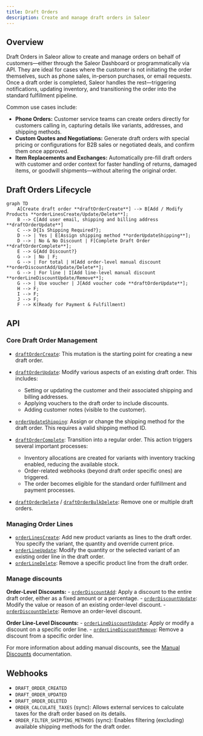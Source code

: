 ```yaml
---
title: Draft Orders
description: Create and manage draft orders in Saleor
---
```


## Overview

Draft Orders in Saleor allow to create and manage orders on behalf of customers—either 
through the Saleor Dashboard or programmatically via API. 
They are ideal for cases where the customer is not initiating the order themselves, 
such as phone sales, in-person purchases, or email requests. 
Once a draft order is completed, Saleor handles the rest—triggering notifications, 
updating inventory, and transitioning the order into the standard fulfillment pipeline.

Common use cases include:

- **Phone Orders:** Customer service teams can create orders directly for customers calling in, 
capturing details like variants, addresses, and shipping methods.
- **Custom Quotes and Negotiations:** Generate draft orders with special pricing or 
configurations for B2B sales or negotiated deals, and confirm them once approved.
- **Item Replacements and Exchanges:** Automatically pre-fill draft orders with customer 
and order context for faster handling of returns, damaged items, or goodwill shipments—without altering the original order.

## Draft Orders Lifecycle
```mermaid
graph TD
    A[Create draft order **draftOrderCreate**] --> B[Add / Modify Products **orderLinesCreate/Update/Delete**];
    B --> C[Add user email, shipping and billing address **draftOrderUpdate**]
    C --> D{Is Shipping Required?};
    D --> | Yes | E[Assign shipping method **orderUpdateShipping**];
    D --> | No & No Discount | F[Complete Draft Order **draftOrderComplete**];
    E --> G{Add Discount?}
    G --> | No | F;
    G --> | For total | H[Add order-level manual discount **orderDiscountAdd/Update/Delete**];
    G --> | For line | I[Add line-level manual discount **orderLineDiscountUpdate/Remove**];
    G --> | Use voucher | J[Add voucher code **draftOrderUpdate**];
    H --> F;
    I --> F;
    J --> F;
    F --> K(Ready for Payment & Fulfillment)
```
## API
### Core Draft Order Management

- [`draftOrderCreate`](/api-reference/orders/mutations/draft-order-create): 
This mutation is the starting point for creating a new draft order.

- [`draftOrderUpdate`](/api-reference/orders/mutations/draft-order-update): Modify various 
aspects of an existing draft order. This includes:
    - Setting or updating the customer and their associated shipping and billing addresses.
    - Applying vouchers to the draft order to include discounts.
    -  Adding customer notes (visible to the customer).

- [`orderUpdateShipping`](/api-reference/orders/mutations/order-update-shipping): 
Assign or change the shipping method for the draft order. This requires a valid shipping method ID.

- [`draftOrderComplete`](/api-reference/orders/mutations/draft-order-complete): 
Transition into a regular order. This action triggers several important processes:
    - Inventory allocations are created for variants with inventory tracking enabled, 
    reducing the available stock.
    - Order-related webhooks (beyond draft order specific ones) are triggered.
    - The order becomes eligible for the standard order fulfillment and payment processes.

- [`draftOrderDelete`](/api-reference/orders/mutations/draft-order-delete) / [`draftOrderBulkDelete`](/api-reference/orders/mutations/draft-order-bulk-delete): 
Remove one or multiple draft orders.

### Managing Order Lines

- [`orderLinesCreate`](/api-reference/orders/mutations/order-lines-create): 
Add new product variants as lines to the draft order. You specify the variant, the quantity and override current price.
- [`orderLineUpdate`](/api-reference/orders/mutations/order-line-update): 
Modify the quantity or the selected variant of an existing order line in the draft order.
- [`orderLineDelete`](/api-reference/orders/mutations/order-line-delete): 
Remove a specific product line from the draft order.

### Manage discounts

**Order-Level Discounts:**
    - [`orderDiscountAdd`](/api-reference/orders/mutations/order-discount-add): 
    Apply a discount to the entire draft order, either as a fixed amount or a percentage.
    - [`orderDiscountUpdate`](/api-reference/orders/mutations/order-discount-update): 
    Modify the value or reason of an existing order-level discount.
    - [`orderDiscountDelete`](/api-reference/orders/mutations/order-discount-delete): 
    Remove an order-level discount.


**Order Line-Level Discounts:**
    - [`orderLineDiscountUpdate`](/api-reference/orders/mutations/order-line-discount-update): 
    Apply or modify a discount on a specific order line.
    - [`orderLineDiscountRemove`](/api-reference/orders/mutations/order-line-discount-remove): 
    Remove a discount from a specific order line.

For more information about adding manual discounts, see the [Manual Discounts](/developer/discounts/manual-discounts) documentation.


## Webhooks

- `DRAFT_ORDER_CREATED`
- `DRAFT_ORDER_UPDATED`
- `DRAFT_ORDER_DELETED`
- `ORDER_CALCULATE_TAXES` (sync): Allows external services to calculate taxes for the draft order based on its details.
- `ORDER_FILTER_SHIPPING_METHODS` (sync): Enables filtering (excluding) available shipping methods for the draft order.

